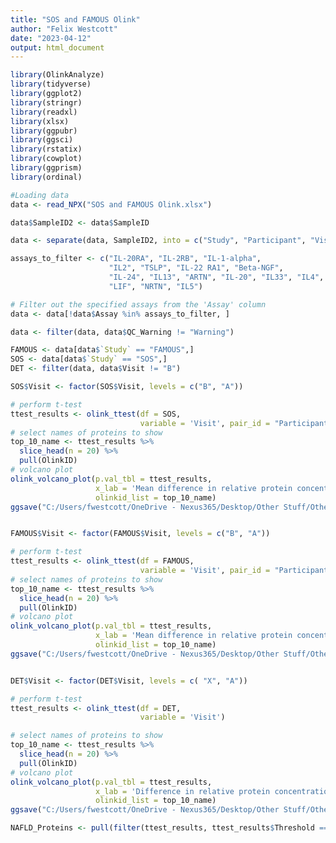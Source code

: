 ```yaml
---
title: "SOS and FAMOUS Olink"
author: "Felix Westcott"
date: "2023-04-12"
output: html_document
---
```


```r

library(OlinkAnalyze)
library(tidyverse)
library(ggplot2)
library(stringr)
library(readxl)
library(xlsx)
library(ggpubr)
library(ggsci)
library(rstatix)
library(cowplot)
library(ggprism)
library(ordinal)


```

``` R
#Loading data
data <- read_NPX("SOS and FAMOUS Olink.xlsx")

data$SampleID2 <- data$SampleID

data <- separate(data, SampleID2, into = c("Study", "Participant", "Visit"), sep = " ", convert = TRUE)

assays_to_filter <- c("IL-20RA", "IL-2RB", "IL-1-alpha",
                      "IL2", "TSLP", "IL-22 RA1", "Beta-NGF",
                      "IL-24", "IL13", "ARTN", "IL-20", "IL33", "IL4",
                      "LIF", "NRTN", "IL5")

# Filter out the specified assays from the 'Assay' column
data <- data[!data$Assay %in% assays_to_filter, ]

data <- filter(data, data$QC_Warning != "Warning")

FAMOUS <- data[data$`Study` == "FAMOUS",]
SOS <- data[data$`Study` == "SOS",]
DET <- filter(data, data$Visit != "B")
```


```R

SOS$Visit <- factor(SOS$Visit, levels = c("B", "A"))

# perform t-test
ttest_results <- olink_ttest(df = SOS,
                             variable = 'Visit', pair_id = "Participant")
# select names of proteins to show
top_10_name <- ttest_results %>%
  slice_head(n = 20) %>%
  pull(OlinkID)
# volcano plot
olink_volcano_plot(p.val_tbl = ttest_results,
                   x_lab = 'Mean difference in relative protein concentration (NPX) after diet',
                   olinkid_list = top_10_name)
ggsave("C:/Users/fwestcott/OneDrive - Nexus365/Desktop/Other Stuff/Other-R-Stuff/Figures/SOS.png")


FAMOUS$Visit <- factor(FAMOUS$Visit, levels = c("B", "A"))

# perform t-test
ttest_results <- olink_ttest(df = FAMOUS,
                             variable = 'Visit', pair_id = "Participant")
# select names of proteins to show
top_10_name <- ttest_results %>%
  slice_head(n = 20) %>%
  pull(OlinkID)
# volcano plot
olink_volcano_plot(p.val_tbl = ttest_results,
                   x_lab = 'Mean difference in relative protein concentration (NPX) after intervention',
                   olinkid_list = top_10_name)
ggsave("C:/Users/fwestcott/OneDrive - Nexus365/Desktop/Other Stuff/Other-R-Stuff/Figures/FAMOUS.png")


DET$Visit <- factor(DET$Visit, levels = c( "X", "A"))

# perform t-test
ttest_results <- olink_ttest(df = DET,
                             variable = 'Visit')

# select names of proteins to show
top_10_name <- ttest_results %>%
  slice_head(n = 20) %>%
  pull(OlinkID)
# volcano plot
olink_volcano_plot(p.val_tbl = ttest_results,
                   x_lab = 'Difference in relative protein concentration (NPX) in NAFLD compared to Control participants',
                   olinkid_list = top_10_name)
ggsave("C:/Users/fwestcott/OneDrive - Nexus365/Desktop/Other Stuff/Other-R-Stuff/Figures/NAFLD.png")

NAFLD_Proteins <- pull(filter(ttest_results, ttest_results$Threshold == "Significant"), OlinkID)

```